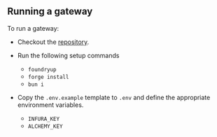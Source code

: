 ## Running a gateway

To run a gateway: 

- Checkout the [repository](https://github.com/unruggable-labs/evmgateway-v2/tree/main/v2).

- Run the following setup commands
    - `foundryup`
    - `forge install`
    - `bun i`


- Copy the `.env.example` template to `.env` and define the appropriate environment variables.
    - `INFURA_KEY`
    - `ALCHEMY_KEY`